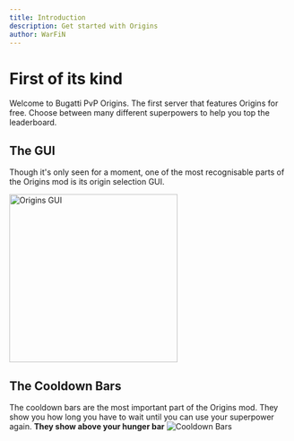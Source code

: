 ```yaml
---
title: Introduction
description: Get started with Origins
author: WarFiN
---
```


# First of its kind

Welcome to Bugatti PvP Origins. The first server that features Origins for free. Choose between many different superpowers to help you top the leaderboard.

## The GUI

Though it's only seen for a moment, one of the most recognisable parts of the Origins mod is its origin selection GUI.

<img
  src="https://cdn.modrinth.com/data/cached_images/66844da128e2c80f0e446fed36519c2ba2d001d8.png"
  alt="Origins GUI"
  width="300"
/>

## The Cooldown Bars

The cooldown bars are the most important part of the Origins mod. They show you how long you have to wait until you can use your superpower again.
**They show above your hunger bar**
![Cooldown Bars](https://cdn.modrinth.com/data/cached_images/b35010b9d8d2b8c18cb87b93800bc7322b3f4f5f.png)
